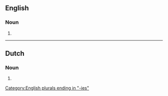 ==English==

===Noun===
{{head|en|noun plural form}}

# {{plural of|superfamily|lang=en}}

[[Category:English plurals ending in "-ies"]]

----

==Dutch==

===Noun===
{{head|nl|noun plural form}}

# {{nl-noun form of|pl|superfamilie}}